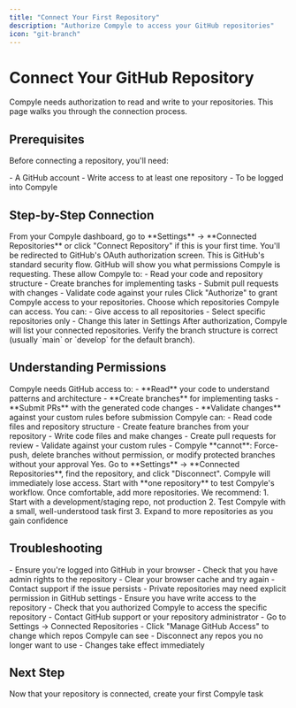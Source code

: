 ```yaml
---
title: "Connect Your First Repository"
description: "Authorize Compyle to access your GitHub repositories"
icon: "git-branch"
---
```


# Connect Your GitHub Repository

Compyle needs authorization to read and write to your repositories. This page walks you through the connection process.

## Prerequisites

Before connecting a repository, you'll need:

<Info>
  - A GitHub account
  - Write access to at least one repository
  - To be logged into Compyle
</Info>

## Step-by-Step Connection

<Steps>
  <Step title="Navigate to Repository Settings">
    From your Compyle dashboard, go to **Settings** → **Connected Repositories** or click "Connect Repository" if this is your first time.
  </Step>
  <Step title="Click 'Connect GitHub'">
    You'll be redirected to GitHub's OAuth authorization screen. This is GitHub's standard security flow.
  </Step>
  <Step title="Review Permissions">
    GitHub will show you what permissions Compyle is requesting. These allow Compyle to:
    - Read your code and repository structure
    - Create branches for implementing tasks
    - Submit pull requests with changes
    - Validate code against your rules
  </Step>
  <Step title="Authorize Compyle">
    Click "Authorize" to grant Compyle access to your repositories.
  </Step>
  <Step title="Select Repositories">
    Choose which repositories Compyle can access. You can:
    - Give access to all repositories
    - Select specific repositories only
    - Change this later in Settings
  </Step>
  <Step title="Verify Connection">
    After authorization, Compyle will list your connected repositories. Verify the branch structure is correct (usually `main` or `develop` for the default branch).
  </Step>
</Steps>

## Understanding Permissions

<AccordionGroup>
  <Accordion title="Why does Compyle need GitHub access?">
    Compyle needs GitHub access to:
    - **Read** your code to understand patterns and architecture
    - **Create branches** for implementing tasks
    - **Submit PRs** with the generated code changes
    - **Validate changes** against your custom rules before submission
  </Accordion>
  <Accordion title="What can Compyle do with my repos?">
    Compyle can:
    - Read code files and repository structure
    - Create feature branches from your repository
    - Write code files and make changes
    - Create pull requests for review
    - Validate against your custom rules
    - Compyle **cannot**: Force-push, delete branches without permission, or modify protected branches without your approval
  </Accordion>
  <Accordion title="Can I disconnect a repository later?">
    Yes. Go to **Settings** → **Connected Repositories**, find the repository, and click "Disconnect". Compyle will immediately lose access.
  </Accordion>
  <Accordion title="Which repositories should I connect?">
    Start with **one repository** to test Compyle's workflow. Once comfortable, add more repositories. We recommend:
    1. Start with a development/staging repo, not production
    2. Test Compyle with a small, well-understood task first
    3. Expand to more repositories as you gain confidence
  </Accordion>
</AccordionGroup>

## Troubleshooting

<Tip title="Authorization Failed?">
  - Ensure you're logged into GitHub in your browser
  - Check that you have admin rights to the repository
  - Clear your browser cache and try again
  - Contact support if the issue persists
</Tip>

<Tip title="Can't Find Your Repository?">
  - Private repositories may need explicit permission in GitHub settings
  - Ensure you have write access to the repository
  - Check that you authorized Compyle to access the specific repository
  - Contact GitHub support or your repository administrator
</Tip>

<Tip title="Want to Change Connected Repositories?">
  - Go to Settings → Connected Repositories
  - Click "Manage GitHub Access" to change which repos Compyle can see
  - Disconnect any repos you no longer want to use
  - Changes take effect immediately
</Tip>

## Next Step

<Card title="Ready to create your first task?" href="./first-task" icon="lightning-bolt">
  Now that your repository is connected, create your first Compyle task
</Card>
